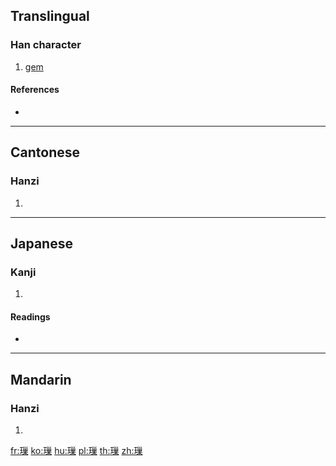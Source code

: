 {{character info/new}}
==Translingual==

===Han character===
{{Han char|rn=96|rad=玉|as=11|sn=15|four=12194|canj=MGVVD}}

# [[gem]]

====References====
* {{Han ref|kx=0741.030|dkj=21201|dj=1150.210|hdz=21136.090|uh=7485|ud=29829|bh=E6A8|bd=59048}}

----

==Cantonese==

===Hanzi===
{{yue-hanzi|jyut=zou2|y=jou2}}

# {{defn|lang=yue|sort=玉11}}

----

==Japanese==

===Kanji===
{{ja-kanji|grade=|rs=玉11}}

# {{defn|lang=ja|sort=玉11}}

====Readings====
* {{ja-readings|on=[[そう]] (sō), [[さ]] (sa)|kun=|nanori=}}

----

==Mandarin==

===Hanzi===
{{cmn-hanzi|pin=[[suǒ]] ([[suo3]])|wg=so<sup>3</sup>}}

# {{defn|lang=cmn|sort=玉11}}

[[fr:璅]]
[[ko:璅]]
[[hu:璅]]
[[pl:璅]]
[[th:璅]]
[[zh:璅]]